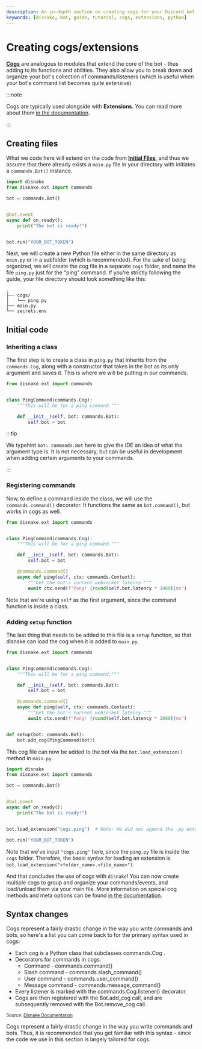 ```yaml
---
description: An in-depth section on creating cogs for your Discord bot.
keywords: [disnake, bot, guide, tutorial, cogs, extensions, python]
---
```


# Creating cogs/extensions

[**Cogs**](https://docs.disnake.dev/en/latest/ext/commands/cogs.html) are analogous to modules that extend the core of
the bot - thus adding to its functions and abilities. They also allow you to break down and organize your bot's
collection of commands/listeners (which is useful when your bot's command list becomes quite extensive).

:::note

Cogs are typically used alongside with **Extensions**. You can read more about them
[in the documentation](https://docs.disnake.dev/en/latest/ext/commands/extensions.html).

:::

## Creating files

What we code here will extend on the code from [**Initial Files**](./initial-files.mdx), and thus we assume that there
already exists a `main.py` file in your directory with initiates a `commands.Bot()` instance.

```python title="main.py"
import disnake
from disnake.ext import commands

bot = commands.Bot()


@bot.event
async def on_ready():
    print("The bot is ready!")


bot.run("YOUR_BOT_TOKEN")
```

Next, we will create a new Python file either in the same directory as `main.py` or in a subfolder (which is
recommended). For the sake of being organized, we will create the cog file in a separate `cogs` folder, and name the
file `ping.py` just for the "ping" command. If you're strictly following the guide, your file directory should look
something like this:

```
.
├── cogs/
│   └── ping.py
├── main.py
└── secrets.env
```

## Initial code

### Inheriting a class

The first step is to create a class in `ping.py` that inherits from the `commands.Cog`, along with a constructor that
takes in the bot as its only argument and saves it. This is where we will be putting in our commands.

```python title="ping.py"
from disnake.ext import commands


class PingCommand(commands.Cog):
    """This will be for a ping command."""

    def __init__(self, bot: commands.Bot):
        self.bot = bot
```

:::tip

We typehint `bot: commands.Bot` here to give the IDE an idea of what the argument type is. It is not necessary, but can
be useful in development when adding certain arguments to your commands.

:::

### Registering commands

Now, to define a command inside the class, we will use the `commands.command()` decorator. It functions the same as
`bot.command()`, but works in cogs as well.

```python title="ping.py" {10-13}
from disnake.ext import commands


class PingCommand(commands.Cog):
    """This will be for a ping command."""

    def __init__(self, bot: commands.Bot):
        self.bot = bot

    @commands.command()
    async def ping(self, ctx: commands.Context):
        """Get the bot's current websocket latency."""
        await ctx.send(f"Pong! {round(self.bot.latency * 1000)}ms")
```

Note that we're using `self` as the first argument, since the command function is inside a class.

### Adding `setup` function

The last thing that needs to be added to this file is a `setup` function, so that disnake can load the cog when it is
added to `main.py`.

```python title="ping.py" {16,17}
from disnake.ext import commands


class PingCommand(commands.Cog):
    """This will be for a ping command."""

    def __init__(self, bot: commands.Bot):
        self.bot = bot

    @commands.command()
    async def ping(self, ctx: commands.Context):
        """Get the bot's current websocket latency."""
        await ctx.send(f"Pong! {round(self.bot.latency * 1000)}ms")


def setup(bot: commands.Bot):
    bot.add_cog(PingCommand(bot))
```

This cog file can now be added to the bot via the `bot.load_extension()` method in `main.py`.

```python title="main.py"
import disnake
from disnake.ext import commands

bot = commands.Bot()


@bot.event
async def on_ready():
    print("The bot is ready!")


bot.load_extension("cogs.ping")  # Note: We did not append the .py extension.

bot.run("YOUR_BOT_TOKEN")
```

Note that we've input `"cogs.ping"` here, since the `ping.py` file is inside the `cogs` folder. Therefore, the basic
syntax for loading an extension is `bot.load_extension("<folder_name>.<file_name>")`.

And that concludes the use of cogs with `disnake`! You can now create multiple cogs to group and organize your
commands/events, and load/unload them via your main file. More information on special cog methods and meta options can
be found [in the documentation](https://docs.disnake.dev/en/latest/ext/commands/cogs.html).

## Syntax changes

Cogs represent a fairly drastic change in the way you write commands and bots, so here's a list you can come back to for
the primary syntax used in cogs:

-   Each cog is a Python class that subclasses
    <DocsLink ext="commands" reference="disnake.ext.commands.Cog">
    	commands.Cog
    </DocsLink>
    .
-   Decorators for commands in cogs:
    -   Command - <DocsLink ext="commands" reference="disnake.ext.commands.command">commands.command()</DocsLink>
    -   Slash command -
        <DocsLink ext="commands" reference="disnake.ext.commands.slash_command">
        	commands.slash_command()
        </DocsLink>
    -   User command -
        <DocsLink ext="commands" reference="disnake.ext.commands.user_command">
        	commands.user_command()
        </DocsLink>
    -   Message command -
        <DocsLink ext="commands" reference="disnake.ext.commands.message_command">
        	commands.message_command()
        </DocsLink>
-   Every listener is marked with the
    <DocsLink ext="commands" reference="disnake.ext.commands.Cog.listener">
    	commands.Cog.listener()
    </DocsLink> decorator.
-   Cogs are then registered with the
    <DocsLink ext="commands" reference="disnake.ext.commands.Bot.add_cog">
    	Bot.add_cog
    </DocsLink> call, and are subsequently removed with the
    <DocsLink ext="commands" reference="disnake.ext.commands.Bot.remove_cog">
    	Bot.remove_cog
    </DocsLink> call.

<sup>
	Source: <a href="https://docs.disnake.dev/en/latest/ext/commands/cogs.html">Disnake Documentation</a>
</sup>

Cogs represent a fairly drastic change in the way you write commands and bots. Thus, it is recommended that you get
familiar with this syntax - since the code we use in this section is largely tailored for cogs.
